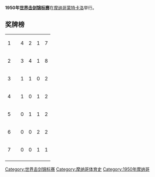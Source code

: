'''1950年[[世界击剑锦标赛|世界击剑锦标赛]]'''在[[摩纳哥|摩纳哥]][[蒙特卡洛|蒙特卡洛]]举行。

== 奖牌榜 ==
{| {{RankedMedalTable}}
|-
| 1 ||align=left| {{ITA}} || 4 || 2 || 1 || 7
|-
| 2 ||align=left| {{FRA}} || 3 || 4 || 1 || 8
|-
| 3 ||align=left| {{DEN}} || 1 || 1 || 0 || 2
|-
| 4 ||align=left| {{AUT}} || 1 || 0 || 1 || 2
|-
| 5 ||align=left| {{SWE}} || 0 || 1 || 1 || 2
|-
| 6 ||align=left| {{EGY}} || 0 || 0 || 2 || 2
|-
| 7 ||align=left| {{GBR}} || 0 || 0 || 1 || 1
|-
|}
{{世界击剑锦标赛}}

[[Category:世界击剑锦标赛|Category:世界击剑锦标赛]]
[[Category:摩纳哥体育史|Category:摩纳哥体育史]]
[[Category:1950年摩纳哥|Category:1950年摩纳哥]]